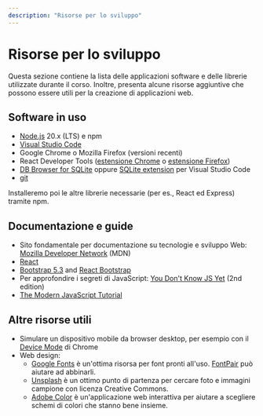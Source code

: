 ```yaml
---
description: "Risorse per lo sviluppo"
---
```


# Risorse per lo sviluppo

Questa sezione contiene la lista delle applicazioni software e delle librerie utilizzate durante il corso. Inoltre, presenta alcune risorse aggiuntive che possono essere utili per la creazione di applicazioni web.

## Software in uso

- [Node.js](https://nodejs.org/en/) 20.x (LTS) e npm
- [Visual Studio Code](https://code.visualstudio.com/)
- Google Chrome o Mozilla Firefox (versioni recenti)
- React Developer Tools ([estensione Chrome](https://chrome.google.com/webstore/detail/react-developer-tools/fmkadmapgofadopljbjfkapdkoienihi?hl=en) o [estensione Firefox](https://addons.mozilla.org/en-US/firefox/addon/react-devtools/))
- [DB Browser for SQLite](https://sqlitebrowser.org/) oppure [SQLite extension](https://marketplace.visualstudio.com/items?itemName=alexcvzz.vscode-sqlite) per Visual Studio Code
- [git](https://git-scm.com/)

Installeremo poi le altre librerie necessarie (per es., React ed Express) tramite npm.

## Documentazione e guide

- Sito fondamentale per documentazione su tecnologie e sviluppo Web: [Mozilla Developer Network](https://developer.mozilla.org/) (MDN)
- [React](https://react.dev)
- [Bootstrap 5.3](https://getbootstrap.com/docs/5.3/getting-started/introduction/) and [React Bootstrap](https://react-bootstrap.github.io/)
- Per approfondire i segreti di JavaScript: [You Don't Know JS Yet](https://github.com/getify/You-Dont-Know-JS) (2nd edition)
- [The Modern JavaScript Tutorial](https://javascript.info/)

## Altre risorse utili

- Simulare un dispositivo mobile da browser desktop, per esempio con il [Device Mode](https://developer.chrome.com/docs/devtools/device-mode) di Chrome
- Web design:
  - [Google Fonts](https://fonts.google.com/) è un'ottima risorsa per font pronti all'uso. [FontPair](https://fontpair.co/) può aiutare ad abbinarli.
  - [Unsplash](https://unsplash.com/) è un ottimo punto di partenza per cercare foto e immagini campione con licenza Creative Commons.
  - [Adobe Color](https://color.adobe.com/) è un'applicazione web interattiva per aiutare a scegliere schemi di colori che stanno bene insieme.
